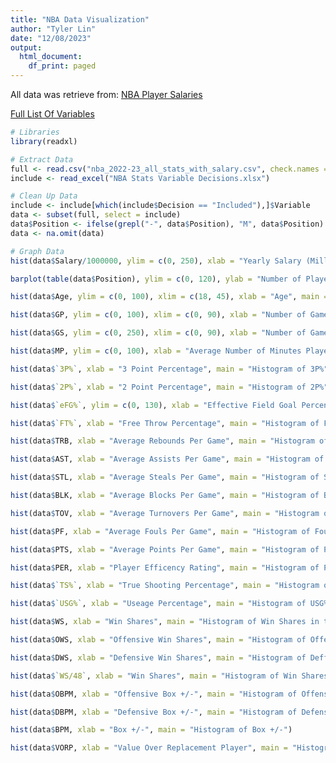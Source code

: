 ```yaml
---
title: "NBA Data Visualization"
author: "Tyler Lin"
date: "12/08/2023"
output:
  html_document:
    df_print: paged
---
```


All data was retrieve from: [NBA Player Salaries](https://www.kaggle.com/datasets/jamiewelsh2/nba-player-salaries-2022-23-season?select=nba_2022-23_all_stats_with_salary.csv) 

[Full List Of Variables](https://docs.google.com/document/d/178A2UeYJJhzocjRaNXQU9IXSAzRg-9vEtHH62ep-XTI/edit?usp=sharing)

```r
# Libraries
library(readxl)

# Extract Data
full <- read.csv("nba_2022-23_all_stats_with_salary.csv", check.names = FALSE)
include <- read_excel("NBA Stats Variable Decisions.xlsx")

# Clean Up Data
include <- include[which(include$Decision == "Included"),]$Variable
data <- subset(full, select = include)
data$Position <- ifelse(grepl("-", data$Position), "M", data$Position)
data <- na.omit(data)

# Graph Data
hist(data$Salary/1000000, ylim = c(0, 250), xlab = "Yearly Salary (Millions)", main = "Histogram of NBA Players Yearly Salary")

barplot(table(data$Position), ylim = c(0, 120), ylab = "Number of Players", xlab = "Position", main = "NBA Position Distribution")

hist(data$Age, ylim = c(0, 100), xlim = c(18, 45), xlab = "Age", main = "Histogram of NBA Player Age")

hist(data$GP, ylim = c(0, 100), xlim = c(0, 90), xlab = "Number of Games Played In 2023 Season", main = "Histogram of Number of Games Played")

hist(data$GS, ylim = c(0, 250), xlim = c(0, 90), xlab = "Number of Games Started In 2023 Season", main = "Histogram of Number of Games Started")

hist(data$MP, ylim = c(0, 100), xlab = "Average Number of Minutes Played Per Game", main = "Histogram of Minuites Played Per Game")

hist(data$`3P%`, xlab = "3 Point Percentage", main = "Histogram of 3P%")

hist(data$`2P%`, xlab = "2 Point Percentage", main = "Histogram of 2P%")

hist(data$`eFG%`, ylim = c(0, 130), xlab = "Effective Field Goal Percentage", main = "Histogram of eFG%")

hist(data$`FT%`, xlab = "Free Throw Percentage", main = "Histogram of FT%")

hist(data$TRB, xlab = "Average Rebounds Per Game", main = "Histogram of Rebounding in the NBA")

hist(data$AST, xlab = "Average Assists Per Game", main = "Histogram of Assists in the NBA")

hist(data$STL, xlab = "Average Steals Per Game", main = "Histogram of Steals in the NBA")

hist(data$BLK, xlab = "Average Blocks Per Game", main = "Histogram of Blocks in the NBA")

hist(data$TOV, xlab = "Average Turnovers Per Game", main = "Histogram of Turnovers in the NBA")

hist(data$PF, xlab = "Average Fouls Per Game", main = "Histogram of Fouls in the NBA")

hist(data$PTS, xlab = "Average Points Per Game", main = "Histogram of Points in the NBA")

hist(data$PER, xlab = "Player Efficency Rating", main = "Histogram of PER")

hist(data$`TS%`, xlab = "True Shooting Percentage", main = "Histogram of TS%")

hist(data$`USG%`, xlab = "Useage Percentage", main = "Histogram of USG%")

hist(data$WS, xlab = "Win Shares", main = "Histogram of Win Shares in the NBA")

hist(data$OWS, xlab = "Offensive Win Shares", main = "Histogram of Offensive Win Shares in the NBA")

hist(data$DWS, xlab = "Defensive Win Shares", main = "Histogram of Deffensive Win Shares in the NBA")

hist(data$`WS/48`, xlab = "Win Shares", main = "Histogram of Win Shares Per 48 min in the NBA")

hist(data$OBPM, xlab = "Offensive Box +/-", main = "Histogram of Offensive Box +/-")

hist(data$DBPM, xlab = "Defensive Box +/-", main = "Histogram of Defensive Box +/-")

hist(data$BPM, xlab = "Box +/-", main = "Histogram of Box +/-")

hist(data$VORP, xlab = "Value Over Replacement Player", main = "Histogram of VORP")
```